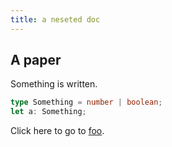 ```yaml
---
title: a neseted doc
---
```


## A paper

Something is written.

```ts
type Something = number | boolean;
let a: Something;
```

Click here to go to [foo](/docs/foo/).
